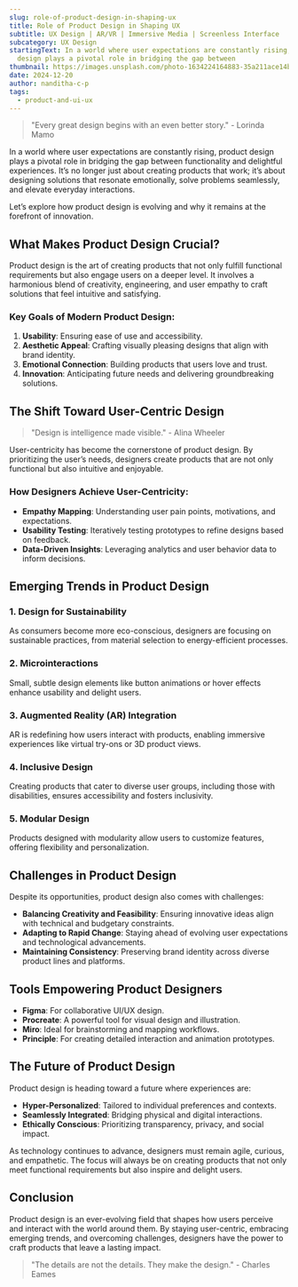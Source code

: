 ```yaml
---
slug: role-of-product-design-in-shaping-ux
title: Role of Product Design in Shaping UX
subtitle: UX Design | AR/VR | Immersive Media | Screenless Interface
subcategory: UX Design
startingText: In a world where user expectations are constantly rising, product
  design plays a pivotal role in bridging the gap between
thumbnail: https://images.unsplash.com/photo-1634224164883-35a211ace14b?q=80&w=2000&auto=format&fit=crop&ixlib=rb-4.0.3&ixid=M3wxMjA3fDB8MHxwaG90by1wYWdlfHx8fGVufDB8fHx8fA%3D%3D
date: 2024-12-20
author: nanditha-c-p
tags:
  - product-and-ui-ux
---
```



> "Every great design begins with an even better story." - Lorinda Mamo

In a world where user expectations are constantly rising, product design plays a pivotal role in bridging the gap between functionality and delightful experiences. It’s no longer just about creating products that work; it’s about designing solutions that resonate emotionally, solve problems seamlessly, and elevate everyday interactions.

Let’s explore how product design is evolving and why it remains at the forefront of innovation.

## What Makes Product Design Crucial?

Product design is the art of creating products that not only fulfill functional requirements but also engage users on a deeper level. It involves a harmonious blend of creativity, engineering, and user empathy to craft solutions that feel intuitive and satisfying.

### Key Goals of Modern Product Design:

1. **Usability**: Ensuring ease of use and accessibility.
2. **Aesthetic Appeal**: Crafting visually pleasing designs that align with brand identity.
3. **Emotional Connection**: Building products that users love and trust.
4. **Innovation**: Anticipating future needs and delivering groundbreaking solutions.

## The Shift Toward User-Centric Design

> "Design is intelligence made visible." - Alina Wheeler

User-centricity has become the cornerstone of product design. By prioritizing the user’s needs, designers create products that are not only functional but also intuitive and enjoyable.

### How Designers Achieve User-Centricity:

* **Empathy Mapping**: Understanding user pain points, motivations, and expectations.
* **Usability Testing**: Iteratively testing prototypes to refine designs based on feedback.
* **Data-Driven Insights**: Leveraging analytics and user behavior data to inform decisions.

## Emerging Trends in Product Design

### 1. Design for Sustainability

As consumers become more eco-conscious, designers are focusing on sustainable practices, from material selection to energy-efficient processes.

### 2. Microinteractions

Small, subtle design elements like button animations or hover effects enhance usability and delight users.

### 3. Augmented Reality (AR) Integration

AR is redefining how users interact with products, enabling immersive experiences like virtual try-ons or 3D product views.

### 4. Inclusive Design

Creating products that cater to diverse user groups, including those with disabilities, ensures accessibility and fosters inclusivity.

### 5. Modular Design

Products designed with modularity allow users to customize features, offering flexibility and personalization.

## Challenges in Product Design

Despite its opportunities, product design also comes with challenges:

* **Balancing Creativity and Feasibility**: Ensuring innovative ideas align with technical and budgetary constraints.
* **Adapting to Rapid Change**: Staying ahead of evolving user expectations and technological advancements.
* **Maintaining Consistency**: Preserving brand identity across diverse product lines and platforms.

## Tools Empowering Product Designers

* **Figma**: For collaborative UI/UX design.
* **Procreate**: A powerful tool for visual design and illustration.
* **Miro**: Ideal for brainstorming and mapping workflows.
* **Principle**: For creating detailed interaction and animation prototypes.

## The Future of Product Design

Product design is heading toward a future where experiences are:

* **Hyper-Personalized**: Tailored to individual preferences and contexts.
* **Seamlessly Integrated**: Bridging physical and digital interactions.
* **Ethically Conscious**: Prioritizing transparency, privacy, and social impact.

As technology continues to advance, designers must remain agile, curious, and empathetic. The focus will always be on creating products that not only meet functional requirements but also inspire and delight users.

## Conclusion

Product design is an ever-evolving field that shapes how users perceive and interact with the world around them. By staying user-centric, embracing emerging trends, and overcoming challenges, designers have the power to craft products that leave a lasting impact.

> "The details are not the details. They make the design." - Charles Eames